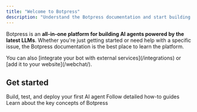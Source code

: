 ```yaml
---
title: "Welcome to Botpress"
description: "Understand the Botpress documentation and start building."
---
```

Botpress is an **all-in-one platform for building AI agents powered by the latest LLMs**. Whether you're just getting started or need help with a specific issue, the Botpress documentation is the best place to learn the platform.

<Tip>
  You can also [integrate your bot with external services](/integrations) or [add it to your website](/webchat/).
</Tip>

## Get started

<Columns cols={3}>
  <Card
    title="Quickstart"
    icon="rocket"
    href="/guides/quick-start"
  >
    Build, test, and deploy your first AI agent
  </Card>
  <Card
    title="Guides"
    icon="lightbulb"
    href="/guides/how-to"
  >
    Follow detailed how-to guides
  </Card>
  <Card
    title="Reference"
    icon="book"
    href="/guides/studio/interface/introduction"
  >
    Learn about the key concepts of Botpress
  </Card>
</Columns>